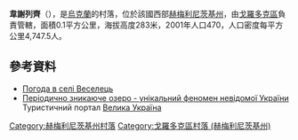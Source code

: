 {{coord|49|19|7|N|26|26|31|E|scale:100000|display=title}}

'''韋謝列齊'''（{{lang-uk|Веселець}}），是[[烏克蘭|烏克蘭]]的村落，位於該國西部[[赫梅利尼茨基州|赫梅利尼茨基州]]，由[[戈羅多克區_(赫梅利尼茨基州)|戈羅多克區]]負責管轄，面積0.1平方公里，海拔高度283米，2001年人口470，人口密度每平方公里4,747.5人。

==參考資料==
* [http://weather.in.ua/ua/hmel'nickaja/3425 Погода в селі Веселець] {{Wayback|url=http://weather.in.ua/ua/hmel'nickaja/3425 |date=20111220115120 }}
* [https://web.archive.org/web/20150529111220/http://bigtravel.in.ua/ua/node/901 Періодично зникаюче озеро - унікальний феномен невідомої України] Туристичний портал [https://web.archive.org/web/20150906075316/http://bigtravel.in.ua/ua Велика Україна]

{{DEFAULTSORT:Веселець}}
[[Category:赫梅利尼茨基州村落|Category:赫梅利尼茨基州村落]]
[[Category:戈羅多克區村落_(赫梅利尼茨基州)|Category:戈羅多克區村落 (赫梅利尼茨基州)]]


{{Khmelnytskyi-geo-stub}}